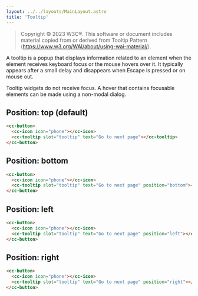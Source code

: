 ```yaml
---
layout: ../../layouts/MainLayout.astro
title: 'Tooltip'
---
```


>   Copyright © 2023 W3C®. This software or document includes material copied from or derived from Tooltip Pattern (https://www.w3.org/WAI/about/using-wai-material/).

A tooltip is a popup that displays information related to an element when the element receives keyboard focus or the mouse hovers over it. It typically appears after a small delay and disappears when Escape is pressed or on mouse out. 

Tooltip widgets do not receive focus. A hover that contains focusable elements can be made using a non-modal dialog.

## Position: top (default)

<ComponentPreview
  client:load
  component='
    <cc-button>
      <cc-icon icon="phone"></cc-icon>
      <cc-tooltip slot="tooltip" text="Go to next page"></cc-tooltip>
    </cc-button>
  '
/>

```html
<cc-button>
  <cc-icon icon="phone"></cc-icon>
  <cc-tooltip slot="tooltip" text="Go to next page"></cc-tooltip>
</cc-button>
```

## Position: bottom

<ComponentPreview
  client:load
  component='
    <cc-button>
      <cc-icon icon="phone"></cc-icon>
      <cc-tooltip slot="tooltip" text="Go to next page" position="bottom"></cc-tooltip>
    </cc-button>
  '
/>

```html
<cc-button>
  <cc-icon icon="phone"></cc-icon>
  <cc-tooltip slot="tooltip" text="Go to next page" position="bottom"></cc-tooltip>
</cc-button>
```

## Position: left

<ComponentPreview
  client:load
  component='
    <cc-button>
      <cc-icon icon="phone"></cc-icon>
      <cc-tooltip slot="tooltip" text="Go to next page" position="left"></cc-tooltip>
    </cc-button>
  '
/>

```html
<cc-button>
  <cc-icon icon="phone"></cc-icon>
  <cc-tooltip slot="tooltip" text="Go to next page" position="left"></cc-tooltip>
</cc-button>
```

## Position: right

<ComponentPreview
  client:load
  component='
    <cc-button>
      <cc-icon icon="phone"></cc-icon>
      <cc-tooltip slot="tooltip" text="Go to next page" position="right"></cc-tooltip>
    </cc-button>
  '
/>

```html
<cc-button>
  <cc-icon icon="phone"></cc-icon>
  <cc-tooltip slot="tooltip" text="Go to next page" position="right"></cc-tooltip>
</cc-button>
```